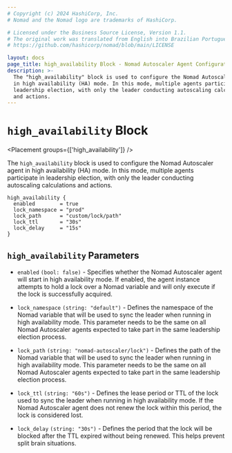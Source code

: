 ```yaml
---
# Copyright (c) 2024 HashiCorp, Inc.
# Nomad and the Nomad logo are trademarks of HashiCorp.

# Licensed under the Business Source License, Version 1.1.
# The original work was translated from English into Brazilian Portuguese.
# https://github.com/hashicorp/nomad/blob/main/LICENSE

layout: docs
page_title: high_availability Block - Nomad Autoscaler Agent Configuration
description: >-
  The "high_availability" block is used to configure the Nomad Autoscaler agent
  in high availability (HA) mode. In this mode, multiple agents participate in
  leadership election, with only the leader conducting autoscaling calculations
  and actions.
---
```


# `high_availability` Block

<Placement groups={['high_availability']} />

The `high_availability` block is used to configure the Nomad Autoscaler agent
in high availability (HA) mode. In this mode, multiple agents participate in
leadership election, with only the leader conducting autoscaling calculations
and actions.

```hcl
high_availability {
  enabled        = true
  lock_namespace = "prod"
  lock_path      = "custom/lock/path"
  lock_ttl       = "30s"
  lock_delay     = "15s"
}
```

## `high_availability` Parameters

- `enabled` `(bool: false)` - Specifies whether the Nomad Autoscaler agent will
  start in high availability mode. If enabled, the agent instance attempts to
  hold a lock over a Nomad variable and will only execute if the lock is
  successfully acquired.

- `lock_namespace` `(string: "default")` - Defines the namespace of the Nomad
  variable that will be used to sync the leader when running in high
  availability mode. This parameter needs to be the same on all Nomad
  Autoscaler agents expected to take part in the same leadership election
  process.

- `lock_path` `(string: "nomad-autoscaler/lock")` - Defines the path of the Nomad
  variable that will be used to sync the leader when running in high
  availability mode. This parameter needs to be the same on all Nomad Autoscaler
  agents expected to take part in the same leadership election process.

- `lock_ttl` `(string: "60s")` - Defines the lease period or TTL of the lock used
  to sync the leader when running in high availability mode. If the Nomad Autoscaler
  agent does not renew the lock within this period, the lock is considered lost.

- `lock_delay` `(string: "30s")` - Defines the period that the lock will be blocked
  after the TTL expired without being renewed. This helps prevent split brain
  situations.
